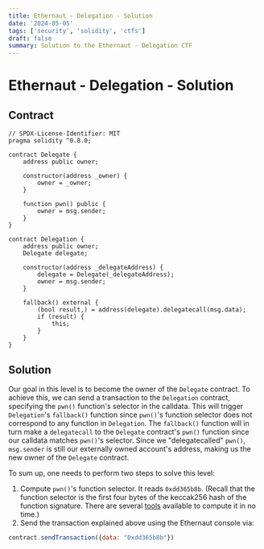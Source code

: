 ```yaml
---
title: Ethernaut - Delegation - Solution
date: '2024-05-05'
tags: ['security', 'solidity', 'ctfs']
draft: false
summary: Solution to the Ethernaut - Delegation CTF
---
```


# Ethernaut - Delegation - Solution

## Contract

```solidity
// SPDX-License-Identifier: MIT
pragma solidity ^0.8.0;

contract Delegate {
    address public owner;

    constructor(address _owner) {
        owner = _owner;
    }

    function pwn() public {
        owner = msg.sender;
    }
}

contract Delegation {
    address public owner;
    Delegate delegate;

    constructor(address _delegateAddress) {
        delegate = Delegate(_delegateAddress);
        owner = msg.sender;
    }

    fallback() external {
        (bool result,) = address(delegate).delegatecall(msg.data);
        if (result) {
            this;
        }
    }
}
```

## Solution

Our goal in this level is to become the owner of the `Delegate` contract.
To achieve this, we can send a transaction to the `Delegation` contract, specifying the `pwn()` function's selector in the calldata.
This will trigger `Delegation`'s `fallback()` function since `pwn()`'s function selector does not correspond to any function in `Delegation`.
The `fallback()` function will in turn make a `delegatecall` to the `Delegate` contract's `pwn()` function since our calldata matches `pwn()`'s selector.
Since we "delegatecalled" `pwn()`, `msg.sender` is still our externally owned account's address, making us the new owner of the `Delegate` contract.

To sum up, one needs to perform two steps to solve this level:

1. Compute `pwn()`'s function selector. It reads `0xdd365b8b`. (Recall that the function selector is the first four bytes of the keccak256 hash of the function signature. There are several [tools](https://www.evm-function-selector.click/) available to compute it in no time.)
2. Send the transaction explained above using the Ethernaut console via:
```javascript
contract.sendTransaction({data: "0xdd365b8b"})
```

